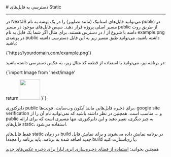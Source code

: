 

<Layout>
<Head>
<title>مستندات دسترسی به فایل‌های static در NextJS - لیارا</title>
<meta property="og:title" content="مستندات خدمات رایانش ابری لیارا" />
<meta property="og:description" content="مستندات مربوط به دسترسی به فایل‌های Static در پلتفرم NextJS در لیارا"  />
<meta property="og:image" content="https://media.liara.ir/logos/liara-poster.jpg" />
</Head>
# دسترسی به فایل‌های Static
<hr className="mb-2" />

در NextJS می‌توانید فایل‌های استاتیک (مانند تصاویر) را در یک پوشه به نام <Important>public</Important> در مسیر اصلی پروژه قرار دهید. سپس فایل‌های موجود در مسیر public از طریق روت دامنه با شروع از <Important>/</Important> در دسترس هستند. برای مثال اگر شما یک فایل به نام example.png در پوشه‌ی public داشته باشید، می‌توانید طبق مسیر زیر به این فایل دسترسی داشته باشید:


<div className="h-2" />
<div dir='ltr'>
    <Highlight className="bash">
        {`https://yourdomain.com/example.png`}
    </Highlight>
</div>
<div className="h-2" />

در برنامه نیز، می‌توانید با استفاده از قطعه کد مثال زیر، به عکس دسترسی داشته باشید:

<div className="h-2" />
<div dir='ltr'>
    <Highlight className="js">
        {`import Image from 'next/image'

  return <Image src="/example.png" width="64" height="64" />
}`}
    </Highlight>
</div>
<div className="h-2" />

دایرکتوری public برای ذخیره فایل‌هایی مانند آیکون وب‌سایت، فونت‌ها، google site verification و ... مناسب است. همچنین در نظر داشته باشید که نمی‌توانید نام آن را از <Important>public</Important> به چیز دیگری، تغییر دهید و این دایرکتوری، تنها مسیری است که برای ارائه فایل‌های static، استفاده می‌شود.

<div className="h-2" />
<Alert variant="error">
<p>
 فقط فایل‌های static در زمان build در برنامه نمایش داده می‌شوند و برای نمایش فایل جدید اضافه شده به برنامه، باید برنامه را مجدداً 
build یا ری‌استارت کنید.
</p>
</Alert>
<Alert variant="success">
<p>
همچنین بخوانید: <a href="/object-storage/about" className="text-[#2196f3] ">استفاده از فضای ذخیره‌سازی ابری لیارا برای ذخیره عکس‌های جدید</a>
</p>
</Alert>



</Layout>